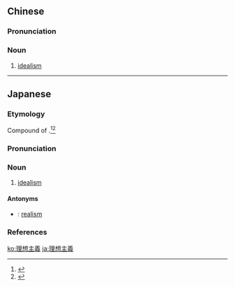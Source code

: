 {{also|理想主义}}
==Chinese==
{{zh-forms|s=理想主义|type=22}}

===Pronunciation===
{{zh-pron
|m=lǐxiǎngzhǔyì
|c=lei5 soeng2 zyu2 ji6
|mn=lí-sióng-chú-gī
|cat=n
}}

===Noun===
{{zh-noun}}

# [[idealism]]

----

==Japanese==
{{ja-kanjitab|り|そう|しゅ|ぎ|yomi=on}}

===Etymology===
Compound of {{compound|lang=ja|sort=りそうしゅぎ|理想|tr1=risō|t1=ideal|主義|tr2=shugi|t2=-ism}}.<ref name="KDJ">{{R:Kokugo Dai Jiten}}</ref><ref name="DJR">{{R:Daijirin}}</ref>

===Pronunciation===
{{ja-pron|yomi=o|りそう しゅぎ|acc=4|acc_ref=DJR}}

===Noun===
{{ja-noun|りそう しゅぎ|hhira=りさうしゅぎ}}

# [[idealism]]

====Antonyms====
* {{ja-r|現実主義|げんじつ しゅぎ}}: [[realism]]

===References===
<references/>

[[ko:理想主義]]
[[ja:理想主義]]